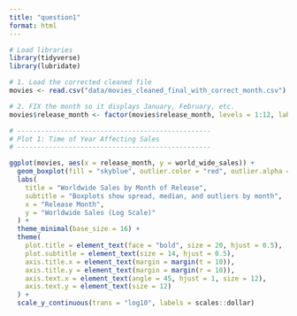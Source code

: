 ```yaml
---
title: "question1"
format: html
---
```


```r
# Load libraries
library(tidyverse)
library(lubridate)

# 1. Load the corrected cleaned file
movies <- read.csv("data/movies_cleaned_final_with_correct_month.csv")

# 2. FIX the month so it displays January, February, etc.
movies$release_month <- factor(movies$release_month, levels = 1:12, labels = month.name, ordered = TRUE)

# -------------------------------------------------
# Plot 1: Time of Year Affecting Sales
# -------------------------------------------------

ggplot(movies, aes(x = release_month, y = world_wide_sales)) +
  geom_boxplot(fill = "skyblue", outlier.color = "red", outlier.alpha = 0.5) +
  labs(
    title = "Worldwide Sales by Month of Release",
    subtitle = "Boxplots show spread, median, and outliers by month",
    x = "Release Month",
    y = "Worldwide Sales (Log Scale)"
  ) +
  theme_minimal(base_size = 16) +
  theme(
    plot.title = element_text(face = "bold", size = 20, hjust = 0.5),
    plot.subtitle = element_text(size = 14, hjust = 0.5),
    axis.title.x = element_text(margin = margin(t = 10)),
    axis.title.y = element_text(margin = margin(r = 10)),
    axis.text.x = element_text(angle = 45, hjust = 1, size = 12),
    axis.text.y = element_text(size = 12)
  ) +
  scale_y_continuous(trans = "log10", labels = scales::dollar)


```

